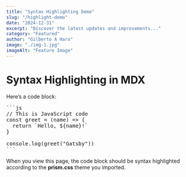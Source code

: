 ```yaml
---
title: "Syntax Highlighting Demo"
slug: "/highlight-demo"
date: "2024-12-31"
excerpt: "Discover the latest updates and improvements..."
category: "Featured"
author: "Gilberto A Haro"
image: "./img-1.jpg"
imageAlt: "Feature Image"
---
```


<h1> Syntax Highlighting in MDX </h1>

Here’s a code block:

<pre>
```js
// This is JavaScript code
const greet = (name) => {
  return `Hello, ${name}!`
}

console.log(greet("Gatsby"))
```
</pre>

When you view this page, the code block should be syntax highlighted according to the **prism.css** theme you imported.
